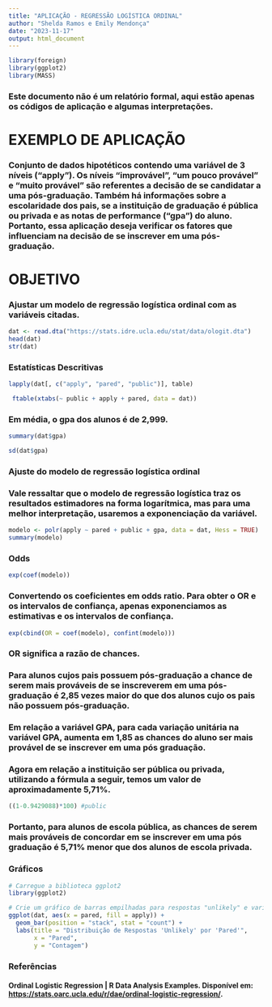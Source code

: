 ---
title: "APLICAÇÃO - REGRESSÃO LOGÍSTICA ORDINAL"
author: "Shelda Ramos e Emily Mendonça"
date: "2023-11-17"
output: html_document
---

```{r}
library(foreign)
library(ggplot2)
library(MASS)
```

### Este documento não é um relatório formal, aqui estão apenas os códigos de aplicação e algumas interpretações.

# EXEMPLO DE APLICAÇÃO
### Conjunto de dados hipotéticos contendo uma variável de 3 níveis ("apply"). Os níveis "improvável", "um pouco provável" e "muito provável" são referentes a decisão de se candidatar a uma pós-graduação. Também há informações sobre a escolaridade dos pais, se a instituição de graduação é pública ou privada e as notas de performance ("gpa") do aluno. Portanto, essa aplicação deseja verificar os fatores que influenciam na decisão de se inscrever em uma pós-graduação.

# OBJETIVO
### Ajustar um modelo de regressão logística ordinal com as variáveis citadas.

```{r}
dat <- read.dta("https://stats.idre.ucla.edu/stat/data/ologit.dta")
head(dat)
str(dat)
```

### Estatísticas Descritivas
```{r}
lapply(dat[, c("apply", "pared", "public")], table)
```


```{r}
 ftable(xtabs(~ public + apply + pared, data = dat))
```





### Em média, o gpa dos alunos é de 2,999.

```{r}
summary(dat$gpa)

```


```{r}
sd(dat$gpa)
```


### Ajuste do modelo de regressão logística ordinal
### Vale ressaltar que o modelo de regressão logística traz os resultados estimadores na forma logarítmica, mas para uma melhor interpretação, usaremos a exponenciação da variável.

```{r}
modelo <- polr(apply ~ pared + public + gpa, data = dat, Hess = TRUE)
summary(modelo)
```


### Odds

```{r}
exp(coef(modelo))

```

### Convertendo os coeficientes em odds ratio. Para obter o OR e os intervalos de confiança, apenas exponenciamos as estimativas e os intervalos de confiança.

```{r}
exp(cbind(OR = coef(modelo), confint(modelo)))
```

### OR significa a razão de chances.

### Para alunos cujos pais possuem pós-graduação a chance de serem mais prováveis de se inscreverem em uma pós-graduação é 2,85 vezes maior do que dos alunos cujo os pais não possuem pós-graduação.

### Em relação a variável GPA, para cada variação unitária na variável GPA, aumenta em 1,85 as chances do aluno ser mais provável de se inscrever em uma pós graduação.


### Agora em relação a instituição ser pública ou privada, utilizando a fórmula a seguir, temos um valor de aproximadamente 5,71%.
```{r}
((1-0.9429088)*100) #public
```


### Portanto, para alunos de escola pública, as chances de serem mais prováveis de concordar em se inscrever em uma pós graduação é 5,71% menor que dos alunos de escola privada.


### Gráficos

```{r}
# Carregue a biblioteca ggplot2
library(ggplot2)

# Crie um gráfico de barras empilhadas para respostas "unlikely" e variável pared
ggplot(dat, aes(x = pared, fill = apply)) +
  geom_bar(position = "stack", stat = "count") +
  labs(title = "Distribuição de Respostas 'Unlikely' por 'Pared'",
       x = "Pared",
       y = "Contagem")


```



### Referências
#### Ordinal Logistic Regression | R Data Analysis Examples. Disponível em: <https://stats.oarc.ucla.edu/r/dae/ordinal-logistic-regression/>.
